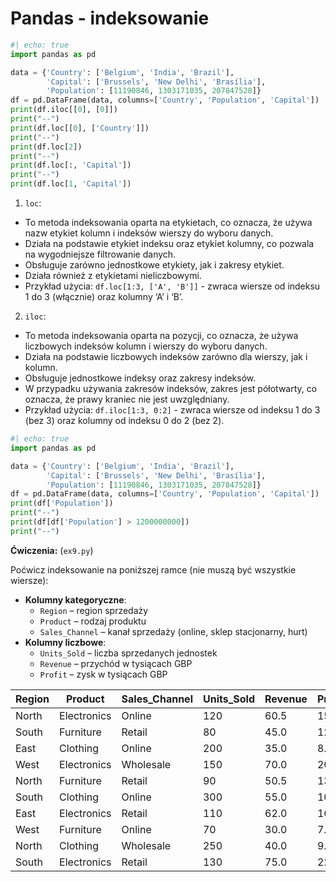 # Pandas - indeksowanie

```python
#| echo: true
import pandas as pd

data = {'Country': ['Belgium', 'India', 'Brazil'],
        'Capital': ['Brussels', 'New Delhi', 'Brasília'],
        'Population': [11190846, 1303171035, 207847528]}
df = pd.DataFrame(data, columns=['Country', 'Population', 'Capital'])
print(df.iloc[[0], [0]])
print("--")
print(df.loc[[0], ['Country']])
print("--")
print(df.loc[2])
print("--")
print(df.loc[:, 'Capital'])
print("--")
print(df.loc[1, 'Capital'])

```

1.  `loc`:

*   To metoda indeksowania oparta na etykietach, co oznacza, że używa nazw etykiet kolumn i indeksów wierszy do wyboru danych.
*   Działa na podstawie etykiet indeksu oraz etykiet kolumny, co pozwala na wygodniejsze filtrowanie danych.
*   Obsługuje zarówno jednostkowe etykiety, jak i zakresy etykiet.
*   Działa również z etykietami nieliczbowymi.
*   Przykład użycia: `df.loc[1:3, ['A', 'B']]` - zwraca wiersze od indeksu 1 do 3 (włącznie) oraz kolumny 'A' i 'B'.

2.  `iloc`:

*   To metoda indeksowania oparta na pozycji, co oznacza, że używa liczbowych indeksów kolumn i wierszy do wyboru danych.
*   Działa na podstawie liczbowych indeksów zarówno dla wierszy, jak i kolumn.
*   Obsługuje jednostkowe indeksy oraz zakresy indeksów.
*   W przypadku używania zakresów indeksów, zakres jest półotwarty, co oznacza, że prawy kraniec nie jest uwzględniany.
*   Przykład użycia: `df.iloc[1:3, 0:2]` - zwraca wiersze od indeksu 1 do 3 (bez 3) oraz kolumny od indeksu 0 do 2 (bez 2).

```python
#| echo: true
import pandas as pd

data = {'Country': ['Belgium', 'India', 'Brazil'],
        'Capital': ['Brussels', 'New Delhi', 'Brasília'],
        'Population': [11190846, 1303171035, 207847528]}
df = pd.DataFrame(data, columns=['Country', 'Population', 'Capital'])
print(df['Population'])       
print("--")
print(df[df['Population'] > 1200000000])
print("--")
```

**Ćwiczenia:** (`ex9.py`)

Poćwicz indeksowanie na poniższej ramce (nie muszą być wszystkie wiersze):

- **Kolumny kategoryczne**:
  - `Region` – region sprzedaży
  - `Product` – rodzaj produktu
  - `Sales_Channel` – kanał sprzedaży (online, sklep stacjonarny, hurt)
  
- **Kolumny liczbowe**:
  - `Units_Sold` – liczba sprzedanych jednostek
  - `Revenue` – przychód w tysiącach GBP
  - `Profit` – zysk w tysiącach GBP


| Region      | Product        | Sales_Channel   | Units_Sold | Revenue | Profit |
|-------------|----------------|-----------------|------------|---------|--------|
| North       | Electronics    | Online          | 120        | 60.5    | 15.2   |
| South       | Furniture      | Retail          | 80         | 45.0    | 12.0   |
| East        | Clothing       | Online          | 200        | 35.0    | 8.5    |
| West        | Electronics    | Wholesale       | 150        | 70.0    | 20.5   |
| North       | Furniture      | Retail          | 90         | 50.5    | 13.2   |
| South       | Clothing       | Online          | 300        | 55.0    | 10.0   |
| East        | Electronics    | Retail          | 110        | 62.0    | 16.0   |
| West        | Furniture      | Online          | 70         | 30.0    | 7.5    |
| North       | Clothing       | Wholesale       | 250        | 40.0    | 9.0    |
| South       | Electronics    | Retail          | 130        | 75.0    | 22.0   |